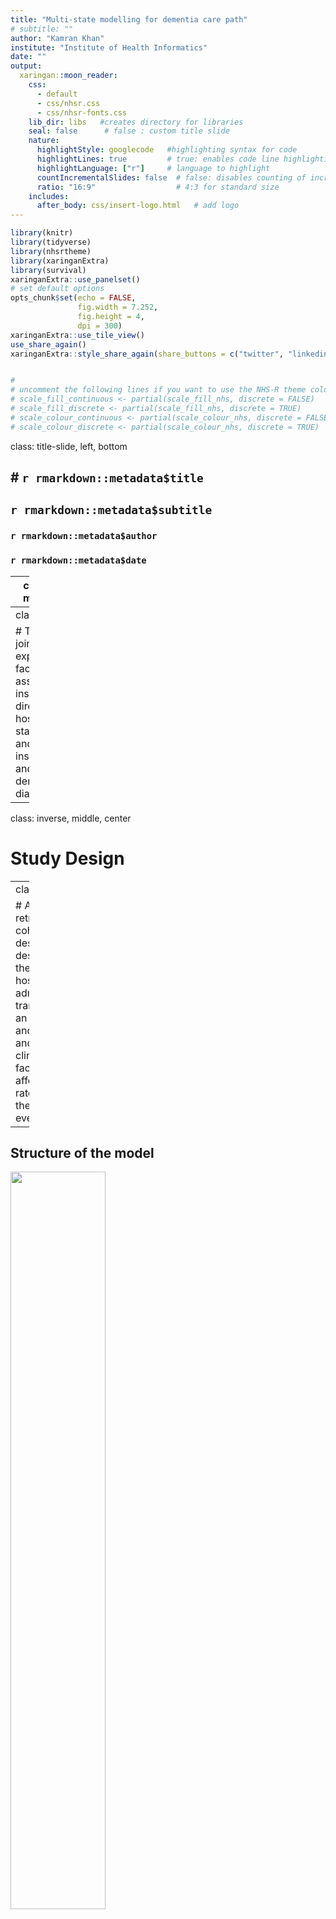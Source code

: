 ```yaml
---
title: "Multi-state modelling for dementia care path"
# subtitle: ""
author: "Kamran Khan"
institute: "Institute of Health Informatics"
date: ""
output:
  xaringan::moon_reader:
    css:
      - default
      - css/nhsr.css
      - css/nhsr-fonts.css
    lib_dir: libs   #creates directory for libraries
    seal: false      # false : custom title slide
    nature:
      highlightStyle: googlecode   #highlighting syntax for code 
      highlightLines: true         # true: enables code line highlighting
      highlightLanguage: ["r"]     # language to highlight
      countIncrementalSlides: false  # false: disables counting of incremental slides
      ratio: "16:9"                  # 4:3 for standard size
    includes:
      after_body: css/insert-logo.html   # add logo
---
```




```r
library(knitr)
library(tidyverse)
library(nhsrtheme)
library(xaringanExtra)
library(survival)
xaringanExtra::use_panelset()
# set default options
opts_chunk$set(echo = FALSE,
               fig.width = 7.252,
               fig.height = 4,
               dpi = 300)
xaringanExtra::use_tile_view()
use_share_again()
xaringanExtra::style_share_again(share_buttons = c("twitter", "linkedin", "pocket"))


# 
# uncomment the following lines if you want to use the NHS-R theme colours by default
# scale_fill_continuous <- partial(scale_fill_nhs, discrete = FALSE)
# scale_fill_discrete <- partial(scale_fill_nhs, discrete = TRUE)
# scale_colour_continuous <- partial(scale_colour_nhs, discrete = FALSE)
# scale_colour_discrete <- partial(scale_colour_nhs, discrete = TRUE)
```

class: title-slide, left, bottom

# `r rmarkdown::metadata$title`
----
## **`r rmarkdown::metadata$subtitle`**
### `r rmarkdown::metadata$author`
### `r rmarkdown::metadata$date`

---
class: inverse, middle, center

# Aim of the study

---
class: middle

# The aim is to jointly model and explore the factors associated with institutionalisation directly from hospital, length of stay in hospital and time to institutionalisation and death from dementia diagnosis.

---


class: inverse, middle, center

# Study Design

---
class: middle

# A retrospective cohort design, describing the rates of hospital admissions, transition to an institution and death and the clinical factors affecting the rates of these events.

---

## Structure of the model

<img src="img/Pics_NEW/statesfig_new.png"  width="55%">


???
This model concern both hospitalisations and institutionalisation and will evaluate the factors associated with transition into an institution with respect to repeated hospitalisation or death.
---

###Covariates used 

* **Sex**

* **Age (<75, 75-85, 85+)**

* **Homecare availability **

* **Dementia subtypes (Alzheimer's dementia, rare dementia, Vascular dementia & Unspecified)**

* **Exposure to anti-diabetic drugs a year before dementia diagnosis**

* **Exposure to anti-cardiovascular drugs one year before dementia diagnosis**

* **Frailty Index scores (Fit, Mild frailty, Moderate frailty, Severe frailty)**

* **Charlson comorbidity Index (CCI): CCI = 0, CCI 1-2, CCI 3-4,and CCI  => 5**

* **Index of multiple deprivation (IMD)**

* **Length of hospital stay : >= 12 days (Y/N)**

* **Admission due to injury (Y/N)**

*  **30 days readmission **

* **30 day readmission, Length of stay, admission due to injury, Charlson score (CCI), and frailty score (eFI), were used as time-varying covariates**.


---

class: inverse, middle, center

# Results

---

<img src="img/HR_ALL.png"  width ="90%" >


---


class: inverse, middle, center

# State occupation probabilities
 ## Aalen-Johansen P(t) curves## 

---

* *With home care availability the chance of being institutionalised or dead are lowered*

.pull-left[<img src="img/Pics_NEW/HC_Insti_aalen.png"  width="95%">]

.pull-right[<img src="img/Pics_NEW/HC_death_aalen.png"  width="90%">]

---


<img src="img/Pics_NEW/HC_CVD_Death_new.png"  width="600" height = "500">

* **The availability of home care to dementia patients with CVD complications give them the rate of those with no CVD complications **


---

<img src="img/Pics_NEW/insti_subtypes_aalen.png"  width="600" height = "500">

* **Patients with Vascular dementia were admitted to an institution early compared to Alzheimer’s and unspecified dementia patients, they had a shorter life expectancy due to their transition to death **


---
<img src="img/Pics_NEW/frailty_insti_aalen.png"  width="55%">

With increasing frailty the probability of being in an institution decreases because of their high rate of mortality with increasing frailty.


---


* Dementia patients who had hospital admissions due to an injury transition to institution very quickly and their probability of death is also higher.

.pull-left[<img src="img/Pics_NEW/injury_insti_aalen.png"  width="90%">]

.pull-right[<img src="img/Pics_NEW/injury_death_aalen.png"  width="90%">]

---


* Dementia patients who had hospital admissions due to an injury transition to isntitution very quickly and their probability of death is also higher.

.pull-left[<img src="img/Pics_NEW/injury_insti_aalen.png"  width="90%">]

.pull-right[<img src="img/Pics_NEW/injury_death_aalen.png"  width="90%">]

---



* Hospital readmission within 30 days from the previous discharge were at higher probability to be institutionalised during the first two years after dementia diagnosis after which the probability of being in institution decreases drastically due to their higher mortality rate.

<img src="img/Pics_NEW/ThirtyDayReadm.png"  width = "85%">


---
class: inverse, middle, center

# Predicted time in state curves
 ##Predicted survival curves## 
---
class:  middle, center
* **For predicted survival curves, we use the same `survfit()` call as Aalen-Johansen**


---
<img src="img/Pics_NEW/Predicted_75_84.png"  width = "55%">

* Aalen-Johansen curves post Cox model (Cumulative hazard curves) : Predicted probability in state curves 


---

<img src="img/Pics_NEW/85andover_HC_aLLsTATES.png"  width = "55%">


---
class: inverse, middle, center

# Sojourn times
 ##Restricted mean survival time (RMST)## 
---
###Restricted mean survival time for Male/Female dementia patients

<img src="img/Pics_NEW/barplot_mf.png"  width="85%">
---


#### RMST for patients with and without homecare availability and whether suffering from CVD complications or not

<img src="img/Pics_NEW/barplot_HC_CVD.png" width="85%">
---


#Summary

* **Male dementia patients were at greater risk of hospital readmission,  and death**

* **Increasing age was associated with institutional discharge directly from hospital and death **

* **Female dementia patients were more likely to be institutionalised compared to men**

* **AD and VaD were associated with institutionalisation**

* **Patients with home care availability were spending less time in hospital, were less likley to be discharged to institution and their hazard of death was significantly lower as well.**

* **Patient who were also on anti-cardiovascular drugs had a greater risk of dying inside hospital as well as in institutional care**

* **Hospital readmissions increased with increasing frailty and increased comorbidity burden**

* **Increased hazard of Institutionalisation was also associated  increasing frailty**

* **Higher socio-economic deprivation was associated with  increased rate of hospital readmission, institutionalisation and death inside hospital**

* **Admission due to injury and long hospital stays increased the risk of institutionalisation and death**



         

